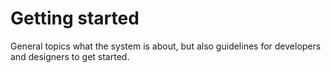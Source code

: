 
<Meta title="Getting started" />

# Getting started

General topics what the system is about, but also guidelines for developers and designers to get started.
